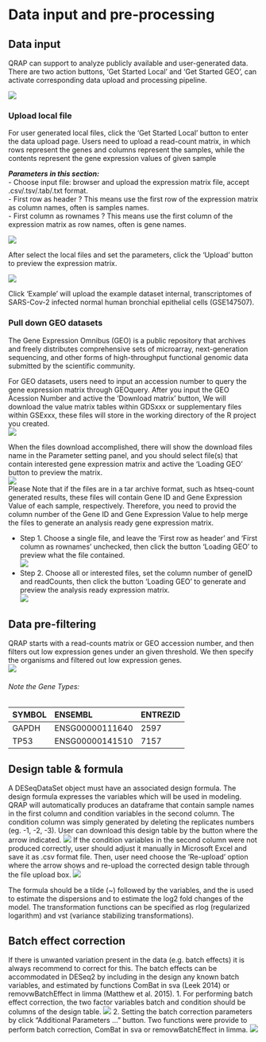 # Data input and pre-processing

## Data input
QRAP can support to analyze publicly available and user-generated data. There are two action buttons, 'Get Started Local' and 'Get Started GEO', can activate corresponding data upload and processing pipeline. 

![](images/start_button.jpeg)

### Upload local file
For user generated local files, click the 'Get Started Local' button to enter the data upload page. Users need to upload a read-count matrix, in which rows represent the genes and columns represent the samples, while the contents represent the gene expression values of given sample

***Parameters in this section:*** \
- Choose input file: browser and upload the expression matrix file, accept .csv/.tsv/.tab/.txt format. \
- First row as header ? This means use the first row of the expression matrix as column names, often is samples names. \
- First column as rownames ? This means use the first column of the expression matrix as row names, often is gene names. \

![](images/upload_local_file.jpeg)

After select the local files and set the parameters, click the 'Upload' button to preview the expression matrix.

![](images/local_expression_preview.jpeg)

Click 'Example' will upload the example dataset internal, transcriptomes of SARS-Cov-2 infected normal human bronchial epithelial cells (GSE147507).

### Pull down GEO datasets
The Gene Expression Omnibus (GEO) is a public repository that archives and freely distributes comprehensive sets of microarray, next-generation sequencing, and other forms of high-throughput functional genomic data submitted by the scientific community. 

For GEO datasets, users need to input an accession number to query the gene expression matrix through GEOquery. After you input the GEO Acession Number and active the 'Download matrix' button, We will download the value matrix tables within GDSxxx or supplementary files within GSExxx, these files will store in the working directory of the R project you created. \
![](images/search_geo_dataset.jpeg) \

When the files download accomplished, there will show the download files name in the Parameter setting panel, and you should select file(s) that contain interested gene expression matrix and active the 'Loading GEO' button to preview the matrix. \
![](images/geo_preview_single.jpeg) \
Please Note that if the files are in a tar archive format, such as htseq-count generated results, these files will contain Gene ID and Gene Expression Value of each sample, respectively. Therefore, you need to provid the column number of the Gene ID and Gene Expression Value to help merge the files to generate an analysis ready gene expression matrix.

- Step 1. Choose a single file, and leave the 'First row as header' and 'First column as rownames' unchecked, then click the button 'Loading GEO' to preview what the file contained. \
![](images/geo_preview_multiple_setp1.jpeg)
- Step 2. Choose all or interested files, set the column number of geneID and readCounts, then click the button 'Loading GEO' to generate and preview the analysis ready expression matrix. \
![](images/geo_preview_multiple_setp2.jpeg)

## Data pre-filtering
QRAP starts with a read-counts matrix or GEO accession number, and then filters out low expression genes under an given threshold. We then specify the organisms and filtered out low expression genes. \
![](images/prefiltering.jpeg)

###### Note the Gene Types:{-}

| SYMBOL      | ENSEMBL | ENTREZID     |
| :---        |    :----   |          :--- |
| GAPDH      | ENSG00000111640       | 2597   |
| TP53   | ENSG00000141510        | 7157      |

## Design table & formula
A DESeqDataSet object must have an associated design formula. The design formula expresses the variables which will be used in modeling. QRAP will automatically produces an dataframe that contain sample names in the first column and condition variables in the second column. The condition column was simply generated by deleting the replicates numbers (eg. -1, -2, -3). User can download this design table by the button where the arrow indicated.
![](images/design_table-auto.jpeg)
If the condition variables in the second column were not produced correctly, user should adjust it manually in Microsoft Excel and save it as .csv format file. Then, user need choose the 'Re-upload' option where the arrow shows and re-upload the corrected design table through the file upload box.
![](images/design_table-reupload.jpeg)

The formula should be a tilde (~) followed by the variables, and the is used to estimate the dispersions and to estimate the log2 fold changes of the model. The transformation functions can be specified as rlog (regularized logarithm) and vst (variance stabilizing transformations). 

## Batch effect correction
If there is unwanted variation present in the data (e.g. batch effects) it is always recommend to correct for this. The batch effects can be accommodated in DESeq2 by including in the design any known batch variables, and estimated by functions ComBat in sva (Leek 2014) or removwBatchEffect in limma (Matthew et al. 2015). 
1. For performing batch effect correction, the two factor variables batch and condition should be columns of the design table.
![](images/design_table-batch.jpeg)
2. Setting the batch correction parameters by click "Additional Parameters ..." button. Two functions were provide to perform batch correction, ComBat in sva  or removwBatchEffect in limma.
![](images/batch-remove-parameter.jpeg)

